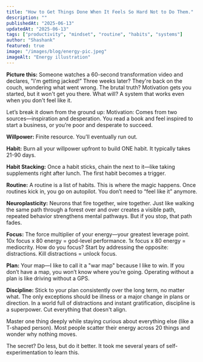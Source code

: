 ```yaml
---
title: "How to Get Things Done When It Feels So Hard Not to Do Them."
description: ""
publishedAt: "2025-06-13"
updatedAt: "2025-06-13"
tags: ["productivity", "mindset", "routine", "habits", "systems"]
author: "Shashank"
featured: true
image: "/images/blog/energy-pic.jpeg"
imageAlt: "Energy illustration"
---
```


**Picture this:** Someone watches a 60-second transformation video and declares, "I'm getting jacked!” Three weeks later? They're back on the couch, wondering what went wrong. The brutal truth? Motivation gets you started, but it won't get you there. What will? A system that works even when you don't feel like it.

Let’s break it down from the ground up:
Motivation: Comes from two sources—inspiration and desperation. You read a book and feel inspired to start a business, or you’re poor and desperate to succeed.

**Willpower:** Finite resource. You’ll eventually run out.

**Habit:** Burn all your willpower upfront to build ONE habit. It typically takes 21-90 days.

**Habit Stacking:** Once a habit sticks, chain the next to it—like taking supplements right after lunch. The first habit becomes a trigger.

**Routine:** A routine is a list of habits. This is where the magic happens. Once routines kick in, you go on autopilot. You don’t need to “feel like it” anymore.

**Neuroplasticity:** Neurons that fire together, wire together. Just like walking the same path through a forest over and over creates a visible path, repeated behavior strengthens mental pathways. But if you stop, that path fades.

**Focus:** The force multiplier of your energy—your greatest leverage point. 10x focus x 80 energy = god-level performance. 1x focus x 80 energy = mediocrity. How do you focus? Start by addressing the opposite: distractions. Kill distractions = unlock focus.

**Plan:** Your map—I like to call it a "war map" because I like to win. If you don’t have a map, you won’t know where you’re going. Operating without a plan is like driving without a GPS.

**Discipline:** Stick to your plan consistently over the long term, no matter what. The only exceptions should be illness or a major change in plans or direction. In a world full of distractions and instant gratification, discipline is a superpower. Cut everything that doesn't align.

Master one thing deeply while staying curious about everything else (like a T-shaped person). Most people scatter their energy across 20 things and wonder why nothing moves.

The secret? Do less, but do it better. It took me several years of self-experimentation to learn this.
